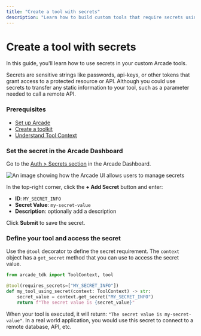 ```yaml
---
title: "Create a tool with secrets"
description: "Learn how to build custom tools that require secrets using Arcade"
---
```



# Create a tool with secrets

In this guide, you'll learn how to use secrets in your custom Arcade tools.

Secrets are sensitive strings like passwords, api-keys, or other tokens that grant access to a protected resource or API. Although you could use secrets to transfer any static information to your tool, such as a parameter needed to call a remote API.

<Steps>

### Prerequisites

- [Set up Arcade](/home/getting-started/quickstart)
- [Create a toolkit](/home/authoring-tools/build-tools/create-a-toolkit)
- [Understand Tool Context](/home/authoring-tools/build-tools/tool-context)


### Set the secret in the Arcade Dashboard

Go to the [Auth > Secrets section](https://api.arcade.dev/dashboard/auth/secrets) in the Arcade Dashboard.

![An image showing how the Arcade UI allows users to manage secrets](/images/docs/secrets/secrets-dashboard-2.png)

In the top-right corner, click the **+ Add Secret** button and enter:

- **ID**: `MY_SECRET_INFO`
- **Secret Value**: `my-secret-value`
- **Description**: optionally add a description

Click **Submit** to save the secret.


### Define your tool and access the secret

Use the `@tool` decorator to define the secret requirement. The `context` object has a `get_secret` method that you can use to access the secret value.

```python
from arcade_tdk import ToolContext, tool

@tool(requires_secrets=["MY_SECRET_INFO"])
def my_tool_using_secret(context: ToolContext) -> str:
    secret_value = context.get_secret("MY_SECRET_INFO")
    return f"The secret value is {secret_value}"
```

When your tool is executed, it will return: `"The secret value is my-secret-value"`. In a real world application, you would use this secret to connect to a remote database, API, etc.

</Steps>
